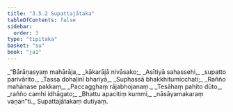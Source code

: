 ```yaml
---
title: "3.5.2 Supattajātaka"
tableOfContents: false
sidebar:
  order: 3
type: "tipitaka"
basket: "su"
book: "ja1"
---
```



<DynamicBreadcrumb />

<Division number="124" book="ja1" bookNo="22" page="255">

<Paragraph number="842" type="verses" book="ja1">
_“Bārāṇasyaṃ mahārāja,_  
_kākarājā nivāsako;_  
_Asītiyā sahassehi,_  
_supatto parivārito._  

</Paragraph>

</Division>
<Division number="125" book="ja1" bookNo="22" page="255">

<Paragraph number="843" type="verses" book="ja1">
_Tassa dohaḷinī bhariyā,_  
_Suphassā bhakkhitumicchati;_  
_Rañño mahānase pakkaṃ,_  
_Paccagghaṃ rājabhojanaṃ._  

</Paragraph>

</Division>
<Division number="126" book="ja1" bookNo="22" page="255">

<Paragraph number="844" type="verses" book="ja1">
_Tesāhaṃ pahito dūto,_  
_rañño camhi idhāgato;_  
_Bhattu apacitiṃ kummi,_  
_nāsāyamakaraṃ vaṇan”ti._  


</Paragraph>
</Division>

<Paragraph number="845" type="center" book="ja1">
Supattajātakaṃ dutiyaṃ.
</Paragraph>